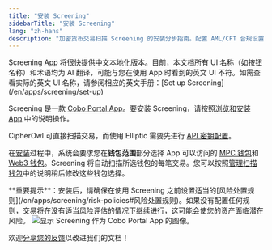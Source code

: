 ```yaml
---
title: "安装 Screening"
sidebarTitle: "安装 Screening"
lang: "zh-hans"
description: "加密货币交易扫描 Screening 的安装分步指南。配置 AML/CFT 合规设置，几分钟内开始保护资产。"
---
```


<Note>
Screening App 将很快提供中文本地化版本。目前，本文档所有 UI 名称（如按钮名称）和术语均为 AI 翻译，可能与您在使用 App 时看到的英文 UI 不符。如需查看实际的英文 UI 名称，请参阅相应的英文手册：[Set up Screening](/en/apps/screening/set-up)
</Note>

Screening 是一款 [Cobo Portal App](/cn/apps/introduction)。要安装 Screening，请按照[浏览和安装 App](/cn/apps/browse-and-install) 中的说明操作。

<Note>CipherOwl 可直接扫描交易，而使用 Elliptic 需要先进行 [API 密钥配置](/cn/apps/screening/screening-settings)。</Note>

<Note>在[安装](/cn/apps/browse-and-install)过程中，系统会要求您在**钱包范围**部分选择 App 可以访问的 [MPC 钱包](/cn/portal/mpc-wallets/introduction)和 [Web3 钱包](/cn/portal/custodial-wallets/web3-wallets/set-up)。Screening 将自动扫描所选钱包的每笔交易。您可以按照[管理扫描钱包](/cn/apps/screening/settings)中的说明稍后修改这些钱包选择。</Note>

<Warning>
**重要提示**：安装后，请确保在使用 Screening 之前设置适当的[风险处置规则](/cn/apps/screening/risk-policies#风险处置规则)。如果没有配置任何规则，交易将在没有适当风险评估的情况下继续进行，这可能会使您的资产面临潜在风险。
</Warning>

<img src="/en/images/portal-apps/screening/screening-apps-page.png" className="screenshot_full_screen" alt="显示 Screening 作为 Cobo Portal App 的图像。"/>

<Tip>欢迎[分享您的反馈](https://forms.zohopublic.com/cobo/form/DocumentFeedbackForm/formperma/QvLOhxJv1_JMsJ-1dleZ8Itb_7rzN-LtgvsDdxosoVI?referrername=manuals)以改进我们的文档！</Tip>
